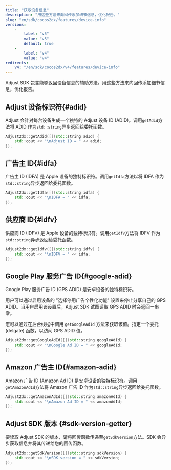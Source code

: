 ```yaml
---
title: "获取设备信息"
description: "用这些方法来向回传添加细节信息，优化报告。"
slug: "en/sdk/cocos2dx/features/device-info"
versions: 
    - 
        label: "v5"
        value: "v5"
        default: true
    - 
        label: "v4"
        value: "v4"
redirects: 
    v4: "/en/sdk/cocos2dx/v4/features/device-info"
---
```

Adjust SDK 包含能够返回设备信息的辅助方法。用这些方法来向回传添加细节信息，优化报告。

Adjust 设备标识符\{\#adid\}
-------------------------

Adjust 会针对每台设备生成一个独特的 Adjust 设备 ID \(ADID\)。调用`getAdid`方法将 ADID 作为`std::string`异步返回给委托函数。

```cpp
Adjust2dx::getAdid([](std::string adId) {
    std::cout << "\nAdjust ID = " << adid;
});
```

广告主 ID\{\#idfa\}
-------------------

广告主 ID \(IDFA\) 是 Apple 设备的独特标识符。调用`getIdfa`方法以将 IDFA 作为`std::string`异步返回给委托函数。

```cpp
Adjust2dx::getIdfa([](std::string idfa) {
    std::cout << "\nIDFA = " << idfa;
});
```

供应商 ID\{\#idfv\}
-------------------

供应商 ID \(IDFV\) 是 Apple 设备的独特标识符。调用`getIdfv`方法将 IDFV 作为`std::string`异步返回给委托函数。

```cpp
Adjust2dx::getIdfv([](std::string idfv) {
    std::cout << "\nIDFV = " << idfa;
});
```

Google Play 服务广告 ID\{\#google\-adid\}
-----------------------------------------

Google Play 服务广告 ID \(GPS ADID\) 是安卓设备的独特标识符。

用户可以通过启用设备的 "选择停用广告个性化功能" 设置来停止分享自己的 GPS ADID。当用户启用该设置后，Adjust SDK 试图读取 GPS ADID 时会返回一串零。

您可以通过在后台线程中调用 `getGoogleAdId` 方法来获取该值。指定一个委托 \(delgate\) 函数，以访问 GPS ADID 值。

```cpp
Adjust2dx::getGoogleAdId([](std::string googleAdId) {
    std::cout << "\nGoogle Ad ID = " << googleAdId;
});
```

Amazon 广告主 ID\{\#amazon\-adid\}
-----------------------------------

Amazon 广告 ID \(Amazon Ad ID\) 是安卓设备的独特标识符。调用`getAmazonAdId`方法将 Amazon 广告 ID 作为`std::string`异步返回给委托函数。

```cpp
Adjust2dx::getAmazonAdId([](std::string amazonAdId) {
    std::cout << "\nAmazon Ad ID = " << amazonAdId;
});
```

Adjust SDK 版本 \{\#sdk\-version\-getter\}
---------------------------------------------

要读取 Adjust SDK 的版本，请将回传函数传递至`getSdkVersion`方法。SDK 会异步获取信息并将其传递给您的回传函数。

```cpp
Adjust2dx::getSdkVersion([](std::string sdkVersion) {
    std::cout << "\nSDK version = " << sdkVersion;
});
```

